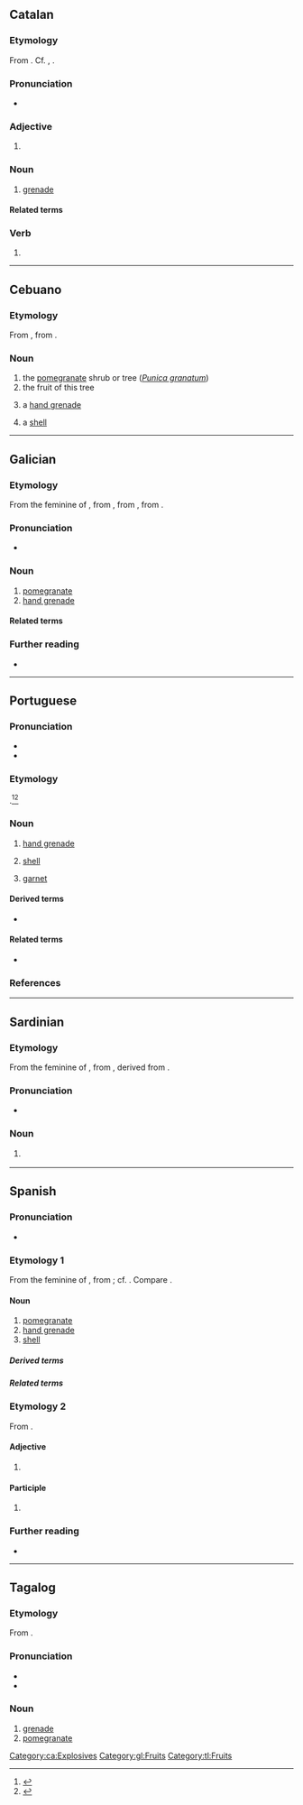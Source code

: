 {{also|Granada}}
==Catalan==

===Etymology===
From {{m|ca|granar}}. Cf. {{cog|es|granada}}, {{cog|fr|grenade}}.

===Pronunciation===
* {{ca-IPA}}

===Adjective===
{{head|ca|adjective form}}

# {{adj form of|ca|granat||f|s}}

===Noun===
{{ca-noun|f}}

# [[grenade]] {{gloss|small explosive device}}

====Related terms====
{{rel2|ca|granader|granat}}

===Verb===
{{head|ca|past participle|g=f-s}}

# {{ca-verb form of|g=f|m=ptc|t=past|granar}}

[[Category:ca:Explosives]]

----

==Cebuano==

===Etymology===
From {{der|ceb|es|granada}}, from {{der|ceb|la|([[mālum]]) [[granātum]]|lit=apple with many seeds}}.

===Noun===
{{head|ceb|noun}}

# the [[pomegranate]] shrub or tree (''[[Punica granatum]]'')
# the fruit of this tree
# {{lb|ceb|military}} a [[hand grenade]]
# {{lb|ceb|weaponry}} a [[shell]]

{{topics|ceb|Explosives|Fruits|Trees|Myrtales order plants}}

----

==Galician==

===Etymology===
From the feminine of {{inh|gl|la|grānātum|t=pomegranate}}, from {{m|la|grānātus|t=having many seeds}}, from {{m|la|grānum|t=seed, grain}}, from {{der|gl|ine-pro|*ǵr̥h₂nóm|t=grain}}.

===Pronunciation===
{{rfp|gl}}
* {{hyph|gl|gra|na|da}}

===Noun===
{{gl-noun|f}}

# [[pomegranate]] {{gloss|fruit}}
# [[hand grenade]]

====Related terms====
{{rel2|gl|granado|milgranda}}

===Further reading===
* {{R:gl:DRAG}}

[[Category:gl:Fruits]]

----

==Portuguese==

===Pronunciation===
{{pt-IPA}}
* {{homophones|pt|Granada}}
* {{hyph|pt|gra|na|da}}

===Etymology===
{{bor+|pt|fr|grenade}}.<ref>{{R:pt:Infopédia}}</ref><ref>{{R:pt:Priberam}}</ref>

===Noun===
{{pt-noun|f}}

# [[hand grenade]] {{gloss|small explosive device}}
#: {{syn|pt|granada de mão}}
# [[shell]] {{q|artillery}}
# {{lb|pt|mineralogy}} [[garnet]] {{gloss|mineral group}}
#: {{syn|pt|granate}}

====Derived terms====
* {{l|pt|granadeiro}}

====Related terms====
* {{l|pt|milgrada}}

===References===
<references/>

{{topics|pt|Explosives|Minerals}}

----

==Sardinian==

===Etymology===
From the feminine of {{inh|sc|la|grānātum|t=pomegranate}}, from {{m|la|grānātus|t=having many seeds}}, derived from {{m|la|grānum|t=seed, grain}}.

===Pronunciation===
* {{IPA|sc|/ɡraˈnada/|[ɡɾä.ˈnäː.ð̞ä]}}

===Noun===
{{sc-noun|f|granadas}}

# {{l|en|pomegranate}} {{gloss|fruit}}

{{C|sc|Fruits}}

{{c|sc|Foods}}

----

==Spanish==

===Pronunciation===
{{es-IPA}}
* {{hyph|es|gra|na|da}}

===Etymology 1===
From the feminine of {{m|es|granado}}, from {{der|es|la|([[mālum]]) [[granātum]]|lit=apple with many seeds}}; cf. {{m|es|granado}}. Compare {{cog|it|melagranata}}.

====Noun====
{{es-noun|f}}

# [[pomegranate]] {{gloss|fruit}}
# [[hand grenade]]
# [[shell]] {{gloss|artillery}}

=====Derived terms=====
{{col4|es
|granada aturdidora
|granada de mano
|granadero
|lanzagranadas
}}

=====Related terms=====
{{rel3
|es|granado
|granar
|grano
}}

===Etymology 2===
From {{der|es|la|granātum}}.

====Adjective====
{{head|es|adjective form|g=f-s}}

# {{adj form of|es|granado||f|s}}

====Participle====
{{head|es|past participle form}}

# {{es-verb form of|granar}}

===Further reading===
* {{R:es:DRAE}}

{{C|es|Explosives|Fruits}}

----

==Tagalog==

===Etymology===
From {{bor|tl|es|granada||grenade}}.

===Pronunciation===
* {{hyph|tl|gra|na|da}}
* {{tl-IPA}}

===Noun===
{{tl-noun}}

# [[grenade]] {{gl|explosive device}}
# [[pomegranate]] {{gl|''Punica granatum''}}

[[Category:tl:Fruits]]